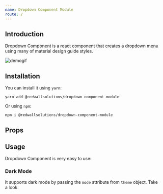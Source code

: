 ```yaml
---
name: Dropdown Component Module
route: /
---
```



## Introduction

Dropdown Component is a react component that creates a dropdown menu using many of material design guide styles.

![demogif](src/lib/assets/demo.gif)

## Installation

You can install it using `yarn`:

    yarn add @redwallsolutions/dropdown-component-module

Or using `npm`:

    npm i @redwallsolutions/dropdown-component-module

## Props

<Props of={Dropdown} />

## Usage

Dropdown Component is very easy to use:


<Playground>
    <Dropdown visible={true} items={[{text: 'Awesome Option'}, {text: 'Second Thing'}, {text:'I ❤️ Redwall'}]}/>
</Playground>

### Dark Mode

It supports dark mode by passing the `mode` attribute from `theme` object. Take a look:

<Playground>
    <Dropdown theme={{mode:'dark'}} visible={true} items={[{text: 'Another Option'}, {text: 'I\'m a nice option'}, {text:'VERY LOOOOOOOOOOOOOOOOOOOOOOOOOOOOOOOOOOOONG'}]}/>
</Playground>